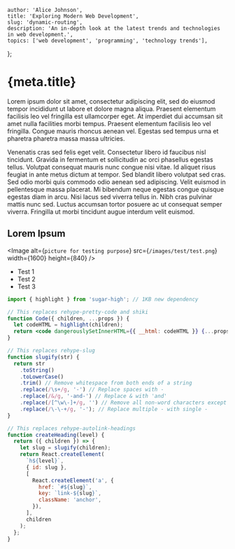     author: 'Alice Johnson',
    title: 'Exploring Modern Web Development',
    slug: 'dynamic-routing',
    description: 'An in-depth look at the latest trends and technologies in web development.',
    topics: ['web development', 'programming', 'technology trends'],
};

# {meta.title}

Lorem ipsum dolor sit amet, consectetur adipiscing elit, sed do eiusmod tempor incididunt ut labore et dolore magna
aliqua. Praesent elementum facilisis leo vel fringilla est ullamcorper eget. At imperdiet dui accumsan sit amet nulla
facilities morbi tempus. Praesent elementum facilisis leo vel fringilla. Congue mauris rhoncus aenean vel. Egestas sed
tempus urna et pharetra pharetra massa massa ultricies.

Venenatis cras sed felis eget velit. Consectetur libero id faucibus nisl tincidunt. Gravida in fermentum et sollicitudin
ac orci phasellus egestas tellus. Volutpat consequat mauris nunc congue nisi vitae. Id aliquet risus feugiat in ante
metus dictum at tempor. Sed blandit libero volutpat sed cras. Sed odio morbi quis commodo odio aenean sed adipiscing.
Velit euismod in pellentesque massa placerat. Mi bibendum neque egestas congue quisque egestas diam in arcu. Nisi lacus
sed viverra tellus in. Nibh cras pulvinar mattis nunc sed. Luctus accumsan tortor posuere ac ut consequat semper
viverra. Fringilla ut morbi tincidunt augue interdum velit euismod.

## Lorem Ipsum

<Image
    alt={`picture for testing purpose`}
    src={`/images/test/test.png`}
    width={1600}
    height={840}
/>

- Test 1
- Test 2
- Test 3

```jsx
import { highlight } from 'sugar-high'; // 1KB new dependency

// This replaces rehype-pretty-code and shiki
function Code({ children, ...props }) {
  let codeHTML = highlight(children);
  return <code dangerouslySetInnerHTML={{ __html: codeHTML }} {...props} />;
}

// This replaces rehype-slug
function slugify(str) {
  return str
    .toString()
    .toLowerCase()
    .trim() // Remove whitespace from both ends of a string
    .replace(/\s+/g, '-') // Replace spaces with -
    .replace(/&/g, '-and-') // Replace & with 'and'
    .replace(/[^\w\-]+/g, '') // Remove all non-word characters except for -
    .replace(/\-\-+/g, '-'); // Replace multiple - with single -
}

// This replaces rehype-autolink-headings
function createHeading(level) {
  return ({ children }) => {
    let slug = slugify(children);
    return React.createElement(
      `h${level}`,
      { id: slug },
      [
        React.createElement('a', {
          href: `#${slug}`,
          key: `link-${slug}`,
          className: 'anchor',
        }),
      ],
      children
    );
  };
}
```